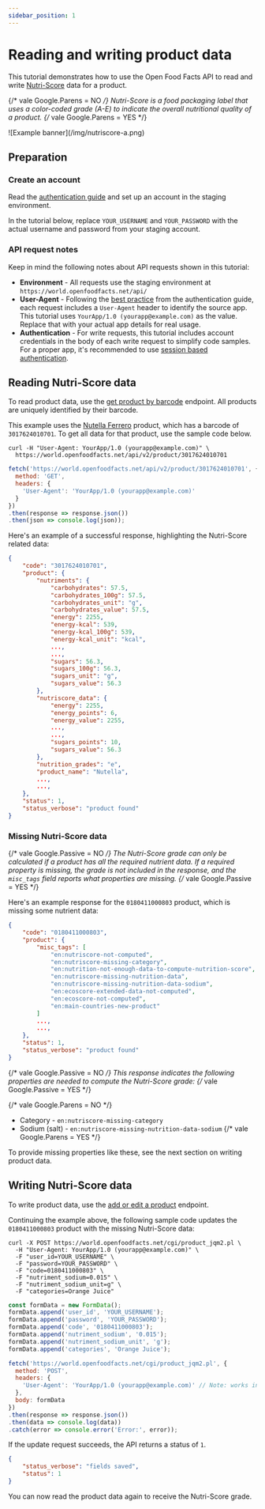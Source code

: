 ```yaml
---
sidebar_position: 1
---
```



# Reading and writing product data

This tutorial demonstrates how to use the Open Food Facts API to read and write [Nutri-Score](https://world.openfoodfacts.org/nutriscore) data for a product.

{/* vale Google.Parens = NO */}
Nutri-Score is a food packaging label that uses a color-coded grade (A-E) to indicate the overall nutritional quality of a product.
{/* vale Google.Parens = YES */}

<div style={{ width: '180px' }}>
![Example banner](/img/nutriscore-a.png)
</div>

## Preparation

### Create an account

Read the [authentication guide](/docs/api-guide/authentication) and set up an account in the staging environment.

In the tutorial below, replace `YOUR_USERNAME` and `YOUR_PASSWORD` with the actual username and password from your staging account.

### API request notes

Keep in mind the following notes about API requests shown in this tutorial:

- **Environment** - All requests use the staging environment at `https://world.openfoodfacts.net/api/`
- **User-Agent** - Following the [best practice](/docs/api-guide/authentication#identify-your-app) from the authentication guide, each request includes a `User-Agent` header to identify the source app. This tutorial uses `YourApp/1.0 (yourapp@example.com)` as the value. Replace that with your actual app details for real usage.
- **Authentication** - For write requests, this tutorial includes account credentials in the body of each write request to simplify code samples. For a proper app, it's recommended to use [session based authentication](http://localhost:3000/docs-demo/docs/api-guide/authentication#session-authentication-preferred).


## Reading Nutri-Score data

To read product data, use the [get product by barcode](/docs/api-v2/get-product-by-barcode) endpoint. All products are uniquely identified by their barcode.

This example uses the [Nutella Ferrero](https://world.openfoodfacts.net/product/3017624010701/nutella) product, which has a barcode of `3017624010701`. To get all data for that product, use the sample code below.

<Tabs>
<TabItem value="py" label="curl">

```curl
curl -H "User-Agent: YourApp/1.0 (yourapp@example.com)" \
  https://world.openfoodfacts.net/api/v2/product/3017624010701
```

</TabItem>
<TabItem value="js" label="JavaScript">

```js
fetch('https://world.openfoodfacts.net/api/v2/product/3017624010701', {
  method: 'GET',
  headers: {
    'User-Agent': 'YourApp/1.0 (yourapp@example.com)'
  }
})
.then(response => response.json())
.then(json => console.log(json));
```

</TabItem>
</Tabs>

Here's an example of a successful response, highlighting the Nutri-Score related data:

```json
{
    "code": "3017624010701",
    "product": {
        "nutriments": {
            "carbohydrates": 57.5,
            "carbohydrates_100g": 57.5,
            "carbohydrates_unit": "g",
            "carbohydrates_value": 57.5,
            "energy": 2255,
            "energy-kcal": 539,
            "energy-kcal_100g": 539,
            "energy-kcal_unit": "kcal",
            ...,
            ...,
            "sugars": 56.3,
            "sugars_100g": 56.3,
            "sugars_unit": "g",
            "sugars_value": 56.3
        },
        "nutriscore_data": {
            "energy": 2255,
            "energy_points": 6,
            "energy_value": 2255,
            ...,
            ...,
            "sugars_points": 10,
            "sugars_value": 56.3
        },
        "nutrition_grades": "e",
        "product_name": "Nutella",
        ...,
        ...,
    },
    "status": 1,
    "status_verbose": "product found"
}
```

### Missing Nutri-Score data

{/* vale Google.Passive = NO */}
The Nutri-Score grade can only be calculated if a product has all the required nutrient data. If a required property is missing, the grade is not included in the response, and the `misc_tags` field reports what properties are missing.
{/* vale Google.Passive = YES */}

Here's an example response for the `0180411000803` product, which is missing some nutrient data:

```json
{
    "code": "0180411000803",
    "product": {
        "misc_tags": [
            "en:nutriscore-not-computed",
            "en:nutriscore-missing-category",
            "en:nutrition-not-enough-data-to-compute-nutrition-score",
            "en:nutriscore-missing-nutrition-data",
            "en:nutriscore-missing-nutrition-data-sodium",
            "en:ecoscore-extended-data-not-computed",
            "en:ecoscore-not-computed",
            "en:main-countries-new-product"
        ]
        ...,
        ...,
    },
    "status": 1,
    "status_verbose": "product found"
}
```

{/* vale Google.Passive = NO */}
This response indicates the following properties are needed to compute the Nutri-Score grade:
{/* vale Google.Passive = YES */}

{/* vale Google.Parens = NO */}
- Category - `en:nutriscore-missing-category`
- Sodium (salt) - `en:nutriscore-missing-nutrition-data-sodium`
{/* vale Google.Parens = YES */}

To provide missing properties like these, see the next section on writing product data.

## Writing Nutri-Score data

To write product data, use the [add or edit a product](/docs/api-v2/get-cgi-product-image-upload-pl) endpoint.

Continuing the example above, the following sample code updates the `0180411000803` product with the missing Nutri-Score data:

<Tabs>
<TabItem value="py" label="curl">

```curl
curl -X POST https://world.openfoodfacts.net/cgi/product_jqm2.pl \
  -H "User-Agent: YourApp/1.0 (yourapp@example.com)" \
  -F "user_id=YOUR_USERNAME" \
  -F "password=YOUR_PASSWORD" \
  -F "code=0180411000803" \
  -F "nutriment_sodium=0.015" \
  -F "nutriment_sodium_unit=g" \
  -F "categories=Orange Juice"
```

</TabItem>
<TabItem value="js" label="JavaScript">

```js
const formData = new FormData();
formData.append('user_id', 'YOUR_USERNAME');
formData.append('password', 'YOUR_PASSWORD');
formData.append('code', '0180411000803');
formData.append('nutriment_sodium', '0.015');
formData.append('nutriment_sodium_unit', 'g');
formData.append('categories', 'Orange Juice');

fetch('https://world.openfoodfacts.net/cgi/product_jqm2.pl', {
  method: 'POST',
  headers: {
    'User-Agent': 'YourApp/1.0 (yourapp@example.com)' // Note: works in Node.js, not browsers
  },
  body: formData
})
.then(response => response.json())
.then(data => console.log(data))
.catch(error => console.error('Error:', error));
```

</TabItem>
</Tabs>

If the update request succeeds, the API returns a status of `1`.

```json
{
    "status_verbose": "fields saved",
    "status": 1
}
```

You can now read the product data again to receive the Nutri-Score grade.
